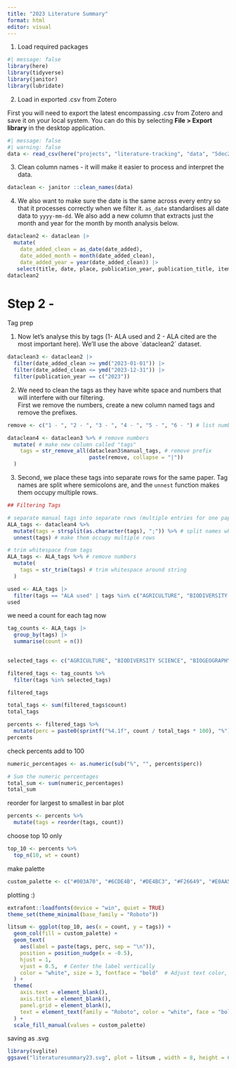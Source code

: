 ```yaml
---
title: "2023 Literature Summary"
format: html
editor: visual
---
```


1.  Load required packages

```r
#| message: false
library(here)
library(tidyverse)
library(janitor)
library(lubridate)
```

2.  Load in exported .csv from Zotero

First you will need to export the latest encompassing .csv from Zotero and save it on your local system. You can do this by selecting **File \> Export library** in the desktop application.

```r
#| message: false
#| warning: false
data <- read_csv(here("projects", "literature-tracking", "data", "5dec23zotero.csv"))
```

3.  Clean column names - it will make it easier to process and interpret the data.

```r
dataclean <- janitor ::clean_names(data) 
```

4.  We also want to make sure the date is the same across every entry so that it processes correctly when we filter it. `as_date` standardises all date data to `yyyy-mm-dd`. We also add a new column that extracts just the month and year for the month by month analysis below.

```r
dataclean2 <- dataclean |>
  mutate(
    date_added_clean = as_date(date_added),
    date_added_month = month(date_added_clean),
    date_added_year = year(date_added_clean)) |>
   select(title, date, place, publication_year, publication_title, item_type, url, manual_tags, date_added, date_added_clean, date_added_month, date_added_year)
dataclean2
```

# Step 2 -

Tag prep

1.  Now let's analyse this by tags (1- ALA used and 2 - ALA cited are the most important here). We'll use the above \`dataclean2\` dataset.

```r
dataclean3 <- dataclean2 |> 
  filter(date_added_clean >= ymd("2023-01-01")) |>
  filter(date_added_clean <= ymd("2023-12-31")) |>
  filter(publication_year == c("2023")) 
```

2.  We need to clean the tags as they have white space and numbers that will interfere with our filtering.\
    First we remove the numbers, create a new column named tags and remove the prefixes.

```r
remove <- c("1 - ", "2 - ", "3 - ", "4 - ", "5 - ", "6 - ") # list numbers you want removed

dataclean4 <- dataclean3 %>% # remove numbers
  mutate( # make new column called "tags"
    tags = str_remove_all(dataclean3$manual_tags, # remove prefix
                          paste(remove, collapse = "|")) 
  )
```

3.  Second, we place these tags into separate rows for the same paper. Tag names are split where semicolons are, and the `unnest` function makes them occupy multiple rows.

```r
## Filtering Tags

# separate manual tags into separate rows (multiple entries for one paper if inc. many tags)
ALA_tags <- dataclean4 %>%
  mutate(tags = strsplit(as.character(tags), ";")) %>% # split names where there is a semicolon
  unnest(tags) # make them occupy multiple rows

# trim whitespace from tags
ALA_tags <- ALA_tags %>% # remove numbers
  mutate(
    tags = str_trim(tags) # trim whitespace around string 
  )
```


```r
used <- ALA_tags |>
  filter(tags == "ALA used" | tags %in% c("AGRICULTURE", "BIODIVERSITY SCIENCE", "BIOGEOGRAPHY", "CITIZEN SCIENCE", "CLIMATE CHANGE", "CONSERVATION", "DATA MANAGMENT", "DNA", "ECOLOGY", "ECOSYSTEM SERVICES", "EVOLUTION", "INVASIVE SPECIES", "MARINE", "PHYLOGENETICS", "SPECIES DISTRIBUTION", "TAXONOMY"))
used
```


we need a count for each tag now

```r
tag_counts <- ALA_tags |>
  group_by(tags) |>
  summarise(count = n()) 

  
selected_tags <- c("AGRICULTURE", "BIODIVERSITY SCIENCE", "BIOGEOGRAPHY", "CITIZEN SCIENCE", "CLIMATE CHANGE", "CONSERVATION", "DATA MANAGMENT", "DNA", "ECOLOGY", "ECOSYSTEM SERVICES", "EVOLUTION", "INVASIVE SPECIES", "MARINE", "PHYLOGENETICS", "SPECIES DISTRIBUTION", "TAXONOMY")

filtered_tags <- tag_counts %>%
  filter(tags %in% selected_tags)

filtered_tags
```

```r
total_tags <- sum(filtered_tags$count)
total_tags
```


```r
percents <- filtered_tags %>%
  mutate(perc = paste0(sprintf("%4.1f", count / total_tags * 100), "%"))
percents
```

check percents add to 100 
```r
numeric_percentages <- as.numeric(sub("%", "", percents$perc))

# Sum the numeric percentages
total_sum <- sum(numeric_percentages)
total_sum
```

reorder for largest to smallest in bar plot 
```r
percents <- percents %>%
  mutate(tags = reorder(tags, count))
```

choose top 10 only 

```r
top_10 <- percents %>%
  top_n(10, wt = count)
```


make palette

```r
custom_palette <- c("#003A70", "#6CDE4B", "#DE4BC3", "#F26649", "#E0AA51", "#895C81", "#667073", "#691C32", "#6BDAD5", "#B7CD96")
```



plotting :) 

```r
extrafont::loadfonts(device = "win", quiet = TRUE)
theme_set(theme_minimal(base_family = "Roboto"))

litsum <- ggplot(top_10, aes(x = count, y = tags)) +
  geom_col(fill = custom_palette) +
  geom_text(
    aes(label = paste(tags, perc, sep = "\n")),
    position = position_nudge(x = -0.5),
    hjust = 1,
    vjust = 0.5,  # Center the label vertically
    color = "white", size = 3, fontface = "bold"  # Adjust text color, size, and fontface for bold
  ) +
  theme(
    axis.text = element_blank(),
    axis.title = element_blank(),
    panel.grid = element_blank(),
    text = element_text(family = "Roboto", color = "white", face = "bold")  # Set font family, text color, and bold
  ) +
  scale_fill_manual(values = custom_palette)
```

saving as .svg 

```r
library(svglite)
ggsave("literaturesummary23.svg", plot = litsum , width = 8, height = 6, units = "in")
```



